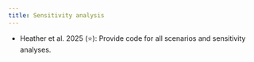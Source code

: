 ```yaml
---
title: Sensitivity analysis
---
```


:::{.guidelines}
* Heather et al. 2025 (⭐): Provide code for all scenarios and sensitivity analyses.
:::
